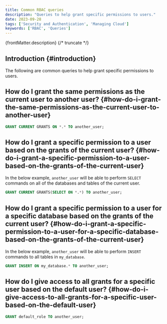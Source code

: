```yaml
---
title: Common RBAC queries
description: "Queries to help grant specific permissions to users."
date: 2023-09-28
tags: ['Security and Authentication', 'Managing Cloud']
keywords: ['RBAC', 'Queries']
---
```


{frontMatter.description}
{/* truncate */}

## Introduction {#introduction}

The following are common queries to help grant specific permissions to users.

## How do I grant the same permissions as the current user to another user? {#how-do-i-grant-the-same-permissions-as-the-current-user-to-another-user}

```sql
GRANT CURRENT GRANTS ON *.* TO another_user;
```

## How do I grant a specific permission to a user based on the grants of the current user? {#how-do-i-grant-a-specific-permission-to-a-user-based-on-the-grants-of-the-current-user}

In the below example, `another_user` will be able to perform `SELECT` commands on all of the databases and tables of the current user.

```sql
GRANT CURRENT GRANTS(SELECT ON *.*) TO another_user;
```

## How do I grant a specific permission to a user for a specific database based on the grants of the current user? {#how-do-i-grant-a-specific-permission-to-a-user-for-a-specific-database-based-on-the-grants-of-the-current-user}

In the below example, `another_user` will be able to perform `INSERT` commands to all tables in `my_database`.

```sql
GRANT INSERT ON my_database.* TO another_user;
```

## How do I give access to all grants for a specific user based on the default user? {#how-do-i-give-access-to-all-grants-for-a-specific-user-based-on-the-default-user}

```sql
GRANT default_role TO another_user;
```

